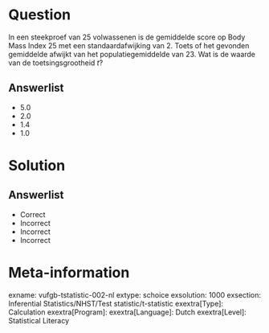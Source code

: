 Question
========

In een steekproef van 25 volwassenen is de gemiddelde score op Body Mass Index 25 met een standaardafwijking van 2. Toets of het gevonden gemiddelde afwijkt van het populatiegemiddelde van 23. Wat is de waarde van de toetsingsgrootheid *t*?
  
Answerlist
----------
* 5.0
* 2.0
* 1.4
* 1.0

Solution
========

Answerlist
----------
* Correct
* Incorrect
* Incorrect
* Incorrect

Meta-information
================
exname: vufgb-tstatistic-002-nl
extype: schoice
exsolution: 1000
exsection: Inferential Statistics/NHST/Test statistic/t-statistic
exextra[Type]: Calculation
exextra[Program]: 
exextra[Language]: Dutch
exextra[Level]: Statistical Literacy
